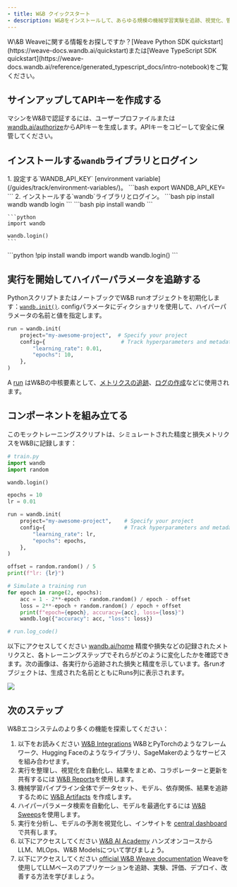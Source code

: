 ```yaml
---
- title: W&B クイックスタート
- description: W&Bをインストールして、あらゆる規模の機械学習実験を追跡、視覚化、管理しましょう。
---
```


<Info>
  W\&B Weaveに関する情報をお探しですか？[Weave Python SDK quickstart](https://weave-docs.wandb.ai/quickstart)または[Weave TypeScript SDK quickstart](https://weave-docs.wandb.ai/reference/generated_typescript_docs/intro-notebook)をご覧ください。
</Info>

## サインアップしてAPIキーを作成する

マシンをW\&Bで認証するには、ユーザープロファイルまたは[wandb.ai/authorize](https://wandb.ai/authorize)からAPIキーを生成します。APIキーをコピーして安全に保管してください。

## インストールする`wandb`ライブラリとログイン

<Tabs>
  <Tab title="コマンドライン">
    1. 設定する`WANDB_API_KEY` [environment variable](/guides/track/environment-variables/)。
       ```bash
       export WANDB_API_KEY=<your_api_key>
       ```
    2. インストールする`wandb`ライブラリとログイン。
       ```bash
       pip install wandb
       wandb login
       ```
  </Tab>

  <Tab title="Python">
    ```bash
    pip install wandb
    ```

    ```python
    import wandb

    wandb.login()
    ```
  </Tab>

  <Tab title="Pythonノートブック">
    ```python
    !pip install wandb
    import wandb
    wandb.login()
    ```
  </Tab>
</Tabs>

## 実行を開始してハイパーパラメータを追跡する

PythonスクリプトまたはノートブックでW\&B runオブジェクトを初期化します：[`wandb.init()`](/ref/python/run/). configパラメータにディクショナリを使用して、ハイパーパラメータの名前と値を指定します。

```python
run = wandb.init(
    project="my-awesome-project",  # Specify your project
    config={                        # Track hyperparameters and metadata
        "learning_rate": 0.01,
        "epochs": 10,
    },
)
```

A [run](/guides/runs/) はW\&Bの中核要素として、[メトリクスの追跡](/ja/guides/track)、[ログの作成](/guides/track/log/)などに使用されます。

## コンポーネントを組み立てる

このモックトレーニングスクリプトは、シミュレートされた精度と損失メトリクスをW\&Bに記録します：

```python
# train.py
import wandb
import random

wandb.login()

epochs = 10
lr = 0.01

run = wandb.init(
    project="my-awesome-project",    # Specify your project
    config={                         # Track hyperparameters and metadata
        "learning_rate": lr,
        "epochs": epochs,
    },
)

offset = random.random() / 5
print(f"lr: {lr}")

# Simulate a training run
for epoch in range(2, epochs):
    acc = 1 - 2**-epoch - random.random() / epoch - offset
    loss = 2**-epoch + random.random() / epoch + offset
    print(f"epoch={epoch}, accuracy={acc}, loss={loss}")
    wandb.log({"accuracy": acc, "loss": loss})

# run.log_code()
```

以下にアクセスしてください [wandb.ai/home](https://wandb.ai/home) 精度や損失などの記録されたメトリクスと、各トレーニングステップでそれらがどのように変化したかを確認できます。次の画像は、各実行から追跡された損失と精度を示しています。各runオブジェクトは、生成された名前とともにRuns列に表示されます。

<Frame>
  <img src="/images/quickstart/quickstart_image.png" />
</Frame>

## 次のステップ

W\&Bエコシステムのより多くの機能を探索してください：

1. 以下をお読みください [W\&B Integrations](/ja/guides/integrations) W\&BとPyTorchのようなフレームワーク、Hugging Faceのようなライブラリ、SageMakerのようなサービスを組み合わせます。
2. 実行を整理し、視覚化を自動化し、結果をまとめ、コラボレーターと更新を共有するには [W\&B Reports](/guides/reports/)を使用します。
3. 機械学習パイプライン全体でデータセット、モデル、依存関係、結果を追跡するために [W\&B Artifacts](/guides/artifacts/) を作成します。
4. ハイパーパラメータ検索を自動化し、モデルを最適化するには [W\&B Sweeps](/guides/sweeps/)を使用します。
5. 実行を分析し、モデルの予測を視覚化し、インサイトを [central dashboard](/guides/models/tables/)で共有します。
6. 以下にアクセスしてください [W\&B AI Academy](https://wandb.ai/site/courses/) ハンズオンコースからLLM、MLOps、W\&B Modelsについて学びましょう。
7. 以下にアクセスしてください [official W\&B Weave documentation](https://weave-docs.wandb.ai/) Weaveを使用してLLMベースのアプリケーションを追跡、実験、評価、デプロイ、改善する方法を学びましょう。
